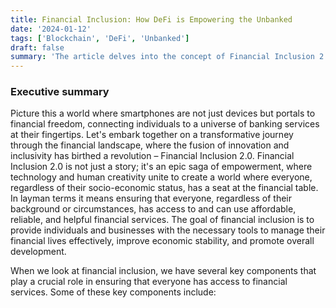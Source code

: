 ```yaml
---
title: Financial Inclusion: How DeFi is Empowering the Unbanked
date: '2024-01-12'
tags: ['Blockchain', 'DeFi', 'Unbanked']
draft: false
summary: 'The article delves into the concept of Financial Inclusion 2.0, highlighting its transformative potential in empowering the unbanked. It emphasizes key components such as accessible, affordable, and user-friendly financial services, financial literacy programs, and the importance of regulation and innovation. The discussion extends to the role of Decentralized Finance (DeFi) in addressing financial inclusion challenges in Africa, particularly for the unbanked majority. DeFi is presented as a solution due to its elimination of intermediaries, cost-effectiveness, transparency, and facilitation of cross-border transactions. However, challenges like limited internet access and regulatory uncertainties are acknowledged. The article concludes by proposing collaborative strategies between DeFi platforms, local communities, governments, and traditional financial institutions to enhance financial literacy and adoption among the unbanked in Africa.'
---
```


### Executive summary

Picture this a world where smartphones are not just devices but portals to financial freedom, connecting individuals to a universe of banking services at their fingertips. Let's embark together on a transformative journey through the financial landscape, where the fusion of innovation and inclusivity has birthed a revolution – Financial Inclusion 2.0. Financial Inclusion 2.0 is not just a story; it's an epic saga of empowerment, where technology and human creativity unite to create a world where everyone, regardless of their socio-economic status, has a seat at the financial table. In layman terms it means ensuring that everyone, regardless of their background or circumstances, has access to and can use affordable, reliable, and helpful financial services. The goal of financial inclusion is to provide individuals and businesses with the necessary tools to manage their financial lives effectively, improve economic stability, and promote overall development.

When we look at financial inclusion, we have several key components that play a crucial role in ensuring that everyone has access to financial services. Some of these key components include:
